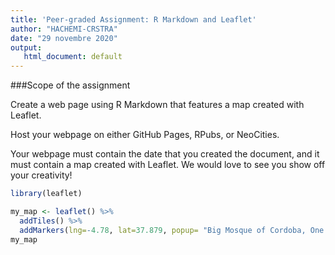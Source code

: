 ---
title: 'Peer-graded Assignment: R Markdown and Leaflet'
author: "HACHEMI-CRSTRA"
date: "29 novembre 2020"
output:
   html_document: default
---

###Scope of the assignment

Create a web page using R Markdown that features a map created with Leaflet.

Host your webpage on either GitHub Pages, RPubs, or NeoCities.

Your webpage must contain the date that you created the document, and it must contain a map created with Leaflet. We would love to see you show off your creativity!
```{r}
library(leaflet)
```

```{r}
my_map <- leaflet() %>%
  addTiles() %>%  
  addMarkers(lng=-4.78, lat=37.879, popup= "Big Mosque of Cordoba, One of my preferable places, visited in 2015.")
my_map

```
